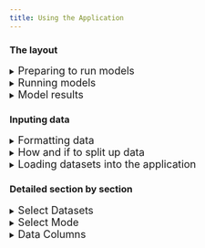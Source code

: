 ```yaml
---
title: Using the Application
---
```


### The layout

<details>

<summary><font size = "4">Preparing to run models</font></summary>

The app components are ordered to go left right / top to bottom, usually in the order you would modify them in a typical workflow. 

At the very top, we have a few buttons. The first is a link to go to the home page (***NOTE TO SELF, may deprecate if move to one page app***), a link to the documentation (this website), and in the right we have the git versions and buttons with links to the git repos. 

![Navigation](/content/images/app_screenshot_top_buttons.png)

In the top left, we have the data upload / select pane. You can browse through existing datasets in the app or upload further datasets. 

![Data browsing and upload section of the app](/content/images/app_screenshot_data.png)

The datasets will do different things depending on which 'mode' is selected. 

![Mode and approach section of the app](/content/images/app_screenshot_mode.png)

To the right, once one or more datasets are selected, options are available in the Data Columns pane. This allows for selection of which columns will be considered in the model run event. Depending on mode and the dataset(s) selected, you will have different options here and your choices will result in different behaviors (see more details in Data Columns section) 

![Data Columns pane](/content/images/app_screenshot_data_columns.png)

To the right of that, you have options for parameterization. Within this pane, you can choose parameters for signal processing,

![Parameters pane: signal processing](/content/images/app_screenshot_signal_processing.png)

parameters specific to the mode, 

![Parameters pane: mode general](/content/images/app_screenshot_general_train_params.png)

and parameters specific to the training/fine-tuning approach.

![Parameters pane: approach](/content/images/app_screenshot_approach_specific_train_params.png)

Once all of these sections have been considered, you can run the particular model event (will vary depending on mode) with the run button. 

![Run button](/content/images/app_screenshot_run.png)

</details>

<details>

<summary><font size = "4">Running models</font></summary>

The run button will execute the model run event based on the parameters provided in the aforementioned sections.

![Run button](/content/images/app_screenshot_run.png)

While the model is running, there is an intermediate app stage where you will be provided live information. The run button will display as a loading icon during training. Jobs cannot be canceled once started (***NOTE: maybe can change if move to single page app?***). To the left of the run button is logging information for the algorithm process.

![Event logs](/content/images/run_in_progress_logs.png)

To the right is a live display of the training loss and validation loss, used to assess the appropriate degree of model fitting and help select a resonable training time or early stopping criterion. 

![Training loss curve](/content/images/run_in_progress_graph.png)

While model training is ongoing, the numner of concurrent tensorflow jobs in the top bar will increment up by one. This is a global value shared between all users currently training models on the server, and exists to help identify if any errors or poor performance could be related to resource contention.

![Concurrent tensorflow jobs](/content/images/run_in_progress_concurrent.png)

Any errors observed during model training will be displayed in the bottom left, accompanied by a banner error. 

![Errors](/content/images/errors.png)

</details>

<details>

<summary><font size = "4">Model results</font></summary>

If the model run event has finished without errors, you can scroll down to see outputs relevant to the mode selected. 

![Completed run](/content/images/run_complete.png)

In the center section are stats and graphical artifacts demonstrating model behaviors and performance. Depending on whether truth ages were provided, this will show a truth vs prediction scatterplot, a histogram, or both if age data are partially provided. Color values will indicate splits if in training or fine tuning mode, or dataset name if in inference mode.

![Stats and graphical artifacts](/content/images/run_complete_stats.png)

While also mentioned as a live feedback source while running models, the completed training loss curve is available in the top right. Note that all embedded visualizations have built in features such as allowing zooming, hovering points for more precise values, and saving views as an image directly. 

![Training loss artifact](/content/images/run_complete_loss_curve.png)

On the left are the parameters used for the completed run. There are also two fields where you can add some descriptive information on the run: a name and a description, which are metadata which are attached to exported objects once provided. 

![Model run configuration](/content/images/run_complete_configuration.png)

On the right are a few options to export model results. The download results button downloads run outputs (model objects, age predictions, metadata, etc), and the upload trianed model (only available after training or fine-tuning) allows for you to upload a model so it is available for subsequent inference or fine-tuning by any lab users. After upload, it will be immediately available for further workflows using that trained model. 

![Outputs](/content/images/run_complete_outputs.png)

</details>

### Inputing data 

<details>

<summary><font size = "4">Formatting data</font></summary>

First, you will need to identify the data that you'd like to work with. The technique specifically accepts both spectroscopy data along with other per-otolith biological or spatiotemporal contextual data. The codebase and app use a fairy primitive string matching protocol, and they both make assumptions about what certain columns do based on naming, so remember:

**What you name columns matters!**

All of the naming conventions are defined at the codebase level, within the file ["constants"](https://github.com/noaa-afsc/ftnirs-ml-codebase/blob/main/ftnirsml/constants.py) within the ML codebase. Here are some examples of a few of them at the time of writing:

* IDNAME = "id"
* RESPONSENAME = "age"
* WN_STRING_NAME = 'wn**'
* SPLITNAME = "split"

This means that the codebase and application will give columns with these names special treatment, and so when preparing data you will need to be very aware when you need to name your dataset with on of these columns. Here are their definitions:

* id: a unique identifier that should be globally unique to the specific otolith. Keeping the id specific to the identity of the otolith is important, as when many datasets are being used for training there are filters within the app to ensure that incidental duplicate values that lead to dataset contamination and comprimised results are not present  The contents are not as important, this could be a path to an image, an integer key, a hash, etc.

* age: this is the response variable, and while it is not necessary to include in every dataset (such as when this is not available and should be predicted with inference in the app), it is needed for model training or fine-tuning. The app will be flexible if the age column is provided but ages are only available for certain rows- for these datasets, mark missing ages as NA.  

* wn\*\*: this is the syntax that wav numbers should correspond to. The app will assume any column with characters containing 'wn' (***note to self, this is a good back end improvement, should just match to start of string***) is a wav number column. The numbers should directly follow the 'wn' prefix, so a value 8000 would be specified as "wn8000". Decimal values are ok, ie wn8000.0023. The wav numbers can be in ascending or decending order but must be consecutive (cannot have other biological/spatiotemporal columns interspersed between them), and where they are located in the dataframe does not matter. (***note to self: test all these assumptions, reduce if more permissive than remembered***)

* split: OPTIONAL: this is defined if you would like to define custom training splits during training. If you do want to define training splits, you must define this columns with the exact categories "training","validation","test" (you may leave out one or two of these as desired). You can also define this column, and within the app still specify app generated splits as desired.

In addition to these specific values, there is also a registry of 'standard variables', which help combine like data between different groups and also contain information about the type of data which help for how the application treats these data types. Here is an example of how these are defined: 

STANDARD_COLUMN_NAMES = {IDNAME:{'data_type':'unq_text'},
        SPLITNAME:{'data_type':'int'},
        'catch_year' : {'data_type':'int'},
        'catch_month': {'data_type': 'int'},
        'catch_day': {'data_type': 'int'},
        'sex' : {'data_type':'categorical'},
        RESPONSENAME : {'data_type':'numeric'},
        'latitude' : {'data_type':'numeric'},
        'longitude' : {'data_type':'numeric'},
        'region': {'data_type': 'categorical'},
        'fish_length': {'data_type': 'numeric'},
        'fish_weight': {'data_type': 'numeric'},
        'otolith_weight': {'data_type': 'numeric'},
        'gear_depth': {'data_type': 'numeric'},
        'gear_temp': {'data_type': 'numeric'}
        }

In the above, declaring categorical variables will allow for instance the application to automatically apply one-hot encoding to these variables. (***note to self, this is a good back end improvement, define UNITS in this structure***)

***NOTE: there is also a sneaky/unexpected behavior to watch out for. The codebase relies on a simple string match to determine whether a column represents a 'one-hot-encoded' column once the one hot encoded categorical column has been expanded into multiple columns. This is essential a reserved sequence of characters, that if they conflict with column names may result in adverse behaviors. The reserved sequence of characters is defined in the ["constants"] file (https://github.com/noaa-afsc/ftnirs-ml-codebase/blob/main/ftnirsml/constants.py) within the ML codebase, as ONE_HOT_FLAG. This should be kept static while data are in training cycles to allow for consistency of how these one-hot-encoded columns are treated. 

![Application interpretation of a dataset based on names of columns in dataset](/content/images/standard_columns.png)

For some examples of properly formatted data, you can refer to sample [datasets](https://github.com/noaa-afsc/ftnirs-ml-codebase/tree/main/tests/Data) in the tests folder of the ML codebase

</details>

<details>

<summary><font size = "4">How and if to split up data</font></summary>

There are two different different philosophies to provide data to the app. One is with larger, expansive datasets meant to cover large portions of your dataset. These should be named and curated for keeping in the app for continuous reuse and shared use. 

Additionaly, you can split up datasets for more specific experiments involving varying along spatiotemporal groupings. While the app will allow you to aggregate data for processing in common, it does not contain features to split up larger datasets into smaller components (it does, however,  allow you to select which columns you'd like to consider in a given model run event). If you are doing a yearly model inference/update workflow, you may choose to load data in different temporally bounded datasets (data_2016.csv, data_2017.csv, etc) which will allow for fine grain control of which to include or leave out. If you are interested in performing experiments over geospatial differences (data_GoA.csv, data_Ber.csv) this is another way you can split up data. 

The app will flag and reject if there are multiple datasets that contain and equal id, to avoid dataset contaminiation issues during training that will comprimise results. It will do this at time of model training, meaning that datasets splitting up the same data in different ways can go into the application simultaneously. With many different possible ways to split up and organize data prior to the app, datasets of this style are best managed for short term use, and will need to get cleared out periodically by site admins to keep the number of total datasets to resonable levels in the dropdowns (***NOTE to self: this is a good QoL feature: temporary datasets.). 

![Application error for non-unique IDs](/content/images/id_nonunique.png)

</details>


<details>

<summary><font size = "4">Loading datasets into the application </font></summary>

To upload data into the app, use the upload button in the top left. 

![Data browsing and upload section of the app](/content/images/app_screenshot_data_zoom.png)

</details>

### Detailed section by section 


<details>

<summary><font size = "4">Select Datasets </font></summary>

This section allows you to select from previously uploaded data and upload new datasets. Any .csv file will be accepted, and the app will attempt to use certain columns based on exact matches to naming convention. Depending on the mode, the purpose of the dataset will be variable. For most downstream operations, datasets are used as a vertically concatenated (think 'rbind' in R) combination of all the selected datasets. Output data will use names and unique hashes of these component datasets for record keeping and more detailed breadowns outside of the app. 

See next section for how these selected datasets are used for the different modes. 

![Data browsing and upload section of the app](/content/images/app_screenshot_data_zoom.png)

</details>

<details>

<summary><font size = "4">Select Mode</font></summary>

ML models that fit the application native format can be directly uploaded. See examples of use of the ML codebase, including the case where you convert an existing model into the compatible application model format. For inputting models generated through the application, simply path to the output .keras.zip file downloaded from a previous training event. 

The datasets you have selected will function differently depending on what mode you select:

* If 'training' is selected, the selected dataset(s) will function as training data. 
* If 'inference' is selected, the selected dataset(s) will function as data upon which inference is applied (output statistics will use existance of 'age' if available, otherwise will report histogram of output ages)
* If 'fine-tuning' is selected, the selected dataset(s) will function as data for which the model is fine tuned on.

<details>

<summary>Training Mode</summary>

The training mode is used when a new model is being trained using a combination of user selected training data (indicated in the data selection pan in the top left) and a given techinique ("approach"). The "basic model" approach is a simple and minimal archetecture that is customizable in parameters and is trained in a single training event. The hyperband algorithm is a more sophisticated orchestration technique where model archecture is 'tuned' to optimize performance over a sequence of optimization rounds. 

These approaches are defined in the ML codebase, and must be encorporated into the application code itself. The application code has been designed so addition of additional approaches is straightforward, and in the ["constants"](https://github.com/noaa-afsc/ftnirs-ml-codebase/blob/main/ftnirsml/constants.py) file within the ML codebase a data structure exists (TRAINING APPROACHES) to define particular parameters related to that approach, which allows the app to provide them in a more streamlined way (no code development required). 

![An example of two different available approaches in the training mode](/content/images/app_screenshot_data.png)

</details>

<details>

<summary>Inference mode</summary>

The inference mode is used when a previously trained model exists, and you wish to apply it to a different dataset. The inference mode will take this chosen model and attempt, if compatible, to apply it to the user selected training data (indicated in the data selection pan in the top left). Note that the application will aggressively attempt to make datasets compatible, so pay attention to any information provided in the model metadata as well as in the data pane. Datasets run for inference can include the response column. If the response column is provided, R2 scores will be provided, if not, a histogram of ages with be provided, and if ages are partially known, both will be provided. 

When a trained model is selected, the app will display any available metadata. This can help assess compatibility with different datasets. This also includes metadata on any description given to the model (good practice is to discuss the training data used), as well as other information relevant for fine-tuning. 

![Model metadata, inference](/content/images/app_screenshot_mode_inference.png)

</details>

<details>

<summary>Fine-tuning mode</summary>

The fine-tuning mode is used when a previously trained model exists, and you wish to retain some information from the previous weights while 'fine-tuning' it on another dataset. This is an operation that takes some nuance, especially considering the shallow depth of most of these models which make it very easy to discard existing weights if number of training epochs and learning rate (***NOTE to self: is this even in here? Add??***) is not chosen carefully. 

The model metadata contains information relevant for fine-tuning, including the max_bio_columns, which is relevant for fine-tuning as it represents the total amount of non-wavenumber columns supported by the model archetecture for further fine-tuning. If the number of non-wavenumber columns exceeds this value, further retraining will not be possible. 

</details>

</details>

<details>

<summary><font size = "4">Data Columns</font></summary>

The data columns pane is responsive to both:

* The column names in the selected datsets, and
* The mode selected

The data pane will display the following information: 

1. Whether a given data column is selectable (optional) for the particular mode. Columns that are not selectable will generally say why.  
2. Wav numbers and spectrography attributes for each different dataset, as well as if they are 'valid' (fit the criteria for wn** columns and are formatted correctly), and equivalent (how many match the same spectroscopy settings)
3. Whether columns match known reserved names (id, split, age), Standard Column names, or other. 
4. The number of datasets where the particular column is included.
5. Any special treatment of that particular column. This can include: 
    * treated as a reserved column name (unselectable- automatically used)
    * one hot encoding was applied (default for standard columns marked as 'categorical' type)
    * information on whether or not columns present in a selected model archetecture are present in provided datasets. 

![Information in Data Columns](/content/images/data_columns_lots_o_details.png)

<details>

<summary>Training Mode</summary>

The data pane will provide the above information, and should be fairly self explanatory. Data that are unselected will not be used to train the model. You may choose to unselect or retain partial matches between the different selected datasetes. Sometimes, it may help to remove partial matches for more consistent model performance between different datasets, whereas conversely it may help optimize for performance to leave certain partially available columns in. 

![Examples of information feedback from Data Pane from selections; training mode](/content/images/training_data_pane.png)

</details>

<details>

<summary>Inference Mode</summary>

When a trained model is selected, and there are differences between the data columns used to train the model and the data columns available in the selected dataset, the application will unselect the data columns as an option without options to reselect, and state why. This could be either that: 

* the column is **included in pretrained model** (but absent from dataset) 
* the column is **not used in pretrained model** (but present in dataset) 

For data columns that are present in both the dataset(s) and pretrained model, it will be optional to include them. When the data are fully available, you would usually elect to include available data that match the trained model. In cases where the selected datasets partially match what the model has available, you may prefer to remove a partially available column to allow for more equal treament by the model among the datasets. You can also choose to unselect certain data for experimental reasons (for example, to simulate the effect of a potentially absent data column in the future). 

![Examples of information feedback from Data Pane from selections; inference mode](/content/images/inference_mode_data_pane.png)

</details>

<details>

<summary>Fine-tuning Mode</summary>

For the fine-tuning mode, the Data Column section is a mix of the behaviors of training and inference. The model archetectures on first training are hardcoded (***NOTE: for now***) to provide a maximum of 100 biological/geospatial/temporal features for future trainings, allowing the same weights to be preserved while being flexible to dynamic data availability. This means that datasets that are now available for retraining will be possible to include even if not present in the original model. The Data Column pane will flag standard columns which, like in inference, are either present on the model archetecture and absent in the data (**included in pretrained model**), but will also provide this message when columns in the dataset are included in the pretrained model to help distinguish and clarify decisions when it comes to choosing to include/exlude new data or data already present in the model during retraining.  

![Examples of information feedback from Data Pane from selections; fine-tuning mode](/content/images/fine_tuning_data_pane.png)


</details>

Both inference and fine-tuning will flag if a column was NULLIFIED in the last training event, meaning, the biological/geospatial/temporal data was named and included some point in the model training, but in the latest round was given a dummy value to deprioritize it for retraining. These can be added back in as desired for fine-tuning, but consume a column for further retraining. For inference, a column currently nullified shouldn't be used except for experimental reasons, and care should be taken when reintroducing it with fine-tuning. 

![Data Pane showing columns that were nullifed in last retraining](/content/images/nullified.png)